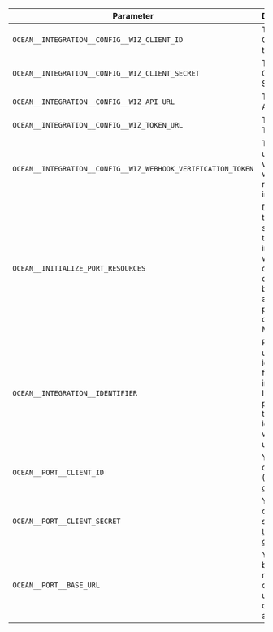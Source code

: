 | Parameter                                     | Description                                                                                                                                                      | Required |
| --------------------------------------------- | ---------------------------------------------------------------------------------------------------------------------------------------------------------------- | -------- |
| `OCEAN__INTEGRATION__CONFIG__WIZ_CLIENT_ID`   | The Wiz Client ID token                                                                                        | ✅       |
| `OCEAN__INTEGRATION__CONFIG__WIZ_CLIENT_SECRET` | The Wiz Client Secret                                                                                        | ✅       |
| `OCEAN__INTEGRATION__CONFIG__WIZ_API_URL`       | The Wiz API URL.                                                                                                 | ✅       |
| `OCEAN__INTEGRATION__CONFIG__WIZ_TOKEN_URL`     | The Wiz Token URL.                                                                                               | ✅       |
| `OCEAN__INTEGRATION__CONFIG__WIZ_WEBHOOK_VERIFICATION_TOKEN` | The token used to verify webhook requests into Port.                                                   | ❌       |
| `OCEAN__INITIALIZE_PORT_RESOURCES`            | Default true, When set to false the integration will not create default blueprints and the port App config Mapping | ❌       |
| `OCEAN__INTEGRATION__IDENTIFIER`              | Provide a unique identifier for your integration. If not provided, the default identifier will be used.        | ❌       |
| `OCEAN__PORT__CLIENT_ID`                      | Your port client id ([Get the credentials](https://docs.getport.io/build-your-software-catalog/custom-integration/api/#find-your-port-credentials))     | ✅       |
| `OCEAN__PORT__CLIENT_SECRET`                  | Your port client secret ([Get the credentials](https://docs.getport.io/build-your-software-catalog/custom-integration/api/#find-your-port-credentials)) | ✅       |
| `OCEAN__PORT__BASE_URL`                       | Your port base url, relevant only if not using the default port app                                                                                              | ❌       |
